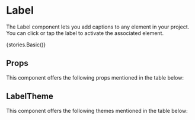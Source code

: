 
<Meta title="Core" component={Label} />

# Label

The Label component lets you add captions to any element in your project. You can click or tap the label to activate the associated element. 

<Preview withToolbar>
    <Story name="Label">{stories.Basic()}</Story>
</Preview>

## Props

This component offers the following props mentioned in the table below:

<Props of={Label} />

## LabelTheme

This component offers the following themes mentioned in the table below:

<Props of={stories.ThemeInterface} />
